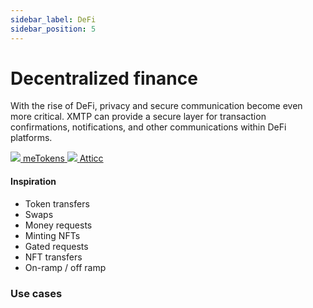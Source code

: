 ```yaml
---
sidebar_label: DeFi
sidebar_position: 5
---
```



# Decentralized finance

With the rise of DeFi, privacy and secure communication become even more critical. XMTP can provide a secure layer for transaction confirmations, notifications, and other communications within DeFi platforms.

<div class="chain-list">
  <a href="https://metokens.com/" class="chain-item">
    <img src={metokens} />
    <span>meTokens</span>
  </a>
  <a href="https://atticc.xyz/" class="chain-item">
    <img src={attic} />
    <span>Atticc</span>
  </a>
</div>

#### Inspiration

- Token transfers
- Swaps
- Money requests
- Minting NFTs
- Gated requests
- NFT transfers
- On-ramp / off ramp

### Use cases


<Usecases />

